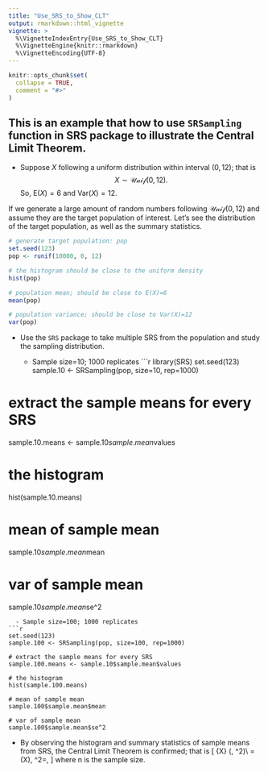 ```yaml
---
title: "Use_SRS_to_Show_CLT"
output: rmarkdown::html_vignette
vignette: >
  %\VignetteIndexEntry{Use_SRS_to_Show_CLT}
  %\VignetteEngine{knitr::rmarkdown}
  %\VignetteEncoding{UTF-8}
---
```


```r
knitr::opts_chunk$set(
  collapse = TRUE,
  comment = "#>"
)
```
## This is an example that how to use `SRSampling` function in SRS package to illustrate the Central Limit Theorem. 

- Suppose $X$ following a uniform distribution within interval $(0,12)$; that is 
$$X\sim \mathcal{Unif}(0,12).$$
So, $\mathrm{E}(X)=6$ and $\mathrm{Var}(X)=12$.

If we generate a large amount of random numbers following $\mathcal{Unif}(0,12)$ and assume they are the target population of interest.
Let's see the distribution of the target population, as well as the summary statistics. 
```r
# generate target population: pop
set.seed(123)
pop <- runif(10000, 0, 12)

# the histogram should be close to the uniform density
hist(pop)

# population mean; should be close to E(X)=6
mean(pop)

# population variance; should be close to Var(X)=12
var(pop)
```

- Use the `SRS` package to take multiple SRS from the population and study the sampling distribution.

  - Sample size=10; 1000 replicates
```r
library(SRS)
set.seed(123)
sample.10 <- SRSampling(pop, size=10, rep=1000)

# extract the sample means for every SRS
sample.10.means <- sample.10$sample.mean$values

# the histogram
hist(sample.10.means)

# mean of sample mean
sample.10$sample.mean$mean

# var of sample mean
sample.10$sample.mean$se^2
```
  - Sample size=100; 1000 replicates
```r

set.seed(123)
sample.100 <- SRSampling(pop, size=100, rep=1000)

# extract the sample means for every SRS
sample.100.means <- sample.10$sample.mean$values

# the histogram
hist(sample.100.means)

# mean of sample mean
sample.100$sample.mean$mean

# var of sample mean
sample.100$sample.mean$se^2
```
- By observing the histogram and summary statistics of sample means from SRS, the Central Limit Theorem is confirmed; that is
\[
\bar{X} \sim \mathcal{N}(\mu, \sigma^2)\\
\mu=\mathrm{E}(X), \quad \sigma^2=\frac{\mathrm{Var}(x)}{n},
\]
where n is the sample size.
